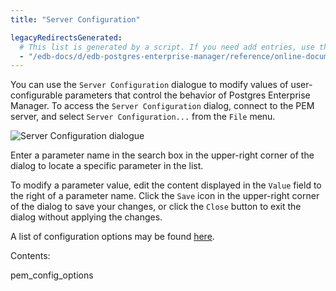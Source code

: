 ```yaml
---
title: "Server Configuration"

legacyRedirectsGenerated:
  # This list is generated by a script. If you need add entries, use the `legacyRedirects` key.
  - "/edb-docs/d/edb-postgres-enterprise-manager/reference/online-documentation/8.0/pem_server_config.html"
---
```


<div id="pem_server_config" class="registered_link"></div>

You can use the `Server Configuration` dialogue to modify values of user-configurable parameters that control the behavior of Postgres Enterprise Manager. To access the `Server Configuration` dialog, connect to the PEM server, and select `Server Configuration...` from the `File` menu.

![Server Configuration dialogue](../../images/pem_server_config.png)

Enter a parameter name in the search box in the upper-right corner of the dialog to locate a specific parameter in the list.

To modify a parameter value, edit the content displayed in the `Value` field to the right of a parameter name. Click the `Save` icon in the upper-right corner of the dialog to save your changes, or click the `Close` button to exit the dialog without applying the changes.

A list of configuration options may be found [here](01_pem_config_options/#pem_config_options).

Contents:

<div class="toctree" maxdepth="2">

pem_config_options

</div>

